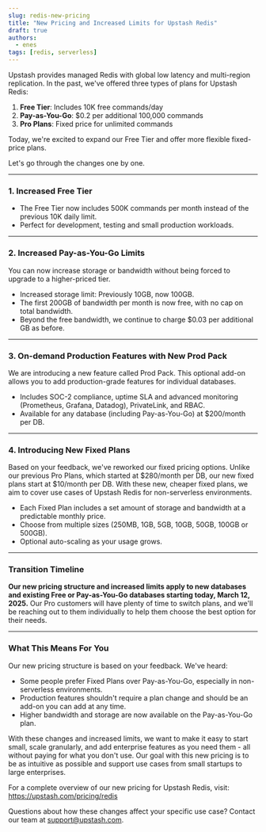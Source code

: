 ```yaml
---
slug: redis-new-pricing
title: "New Pricing and Increased Limits for Upstash Redis"
draft: true
authors:
  - enes
tags: [redis, serverless]
---
```


Upstash provides managed Redis with global low latency and multi-region replication. In the past, we've offered three types of plans for Upstash Redis:

1. **Free Tier**: Includes 10K free commands/day
2. **Pay-as-You-Go**: $0.2 per additional 100,000 commands
3. **Pro Plans**: Fixed price for unlimited commands

Today, we're excited to expand our Free Tier and offer more flexible fixed-price plans.

Let's go through the changes one by one.

---

### 1. Increased Free Tier

- The Free Tier now includes 500K commands per month instead of the previous 10K daily limit.
- Perfect for development, testing and small production workloads.

---

### 2. Increased Pay-as-You-Go Limits

You can now increase storage or bandwidth without being forced to upgrade to a higher-priced tier.

- Increased storage limit: Previously 10GB, now 100GB.
- The first 200GB of bandwidth per month is now free, with no cap on total bandwidth.
- Beyond the free bandwidth, we continue to charge $0.03 per additional GB as before.

---

### 3. On-demand Production Features with New Prod Pack

We are introducing a new feature called Prod Pack. This optional add-on allows you to add production-grade features for individual databases.

- Includes SOC-2 compliance, uptime SLA and advanced monitoring (Prometheus, Grafana, Datadog), PrivateLink, and RBAC.
- Available for any database (including Pay-as-You-Go) at $200/month per DB.

---

### 4. Introducing New Fixed Plans

Based on your feedback, we've reworked our fixed pricing options. Unlike our previous Pro Plans, which started at $280/month per DB, our new fixed plans start at $10/month per DB. With these new, cheaper fixed plans, we aim to cover use cases of Upstash Redis for non-serverless environments.

- Each Fixed Plan includes a set amount of storage and bandwidth at a predictable monthly price.
- Choose from multiple sizes (250MB, 1GB, 5GB, 10GB, 50GB, 100GB or 500GB).
- Optional auto-scaling as your usage grows.

---

### Transition Timeline

**Our new pricing structure and increased limits apply to new databases and existing Free or Pay-as-You-Go databases starting today, March 12, 2025.** Our Pro customers will have plenty of time to switch plans, and we'll be reaching out to them individually to help them choose the best option for their needs.

---

### What This Means For You

Our new pricing structure is based on your feedback. We've heard:

- Some people prefer Fixed Plans over Pay-as-You-Go, especially in non-serverless environments.
- Production features shouldn't require a plan change and should be an add-on you can add at any time.
- Higher bandwidth and storage are now available on the Pay-as-You-Go plan.

With these changes and increased limits, we want to make it easy to start small, scale granularly, and add enterprise features as you need them - all without paying for what you don't use. Our goal with this new pricing is to be as intuitive as possible and support use cases from small startups to large enterprises.

For a complete overview of our new pricing for Upstash Redis, visit: https://upstash.com/pricing/redis

Questions about how these changes affect your specific use case? Contact our team at support@upstash.com.
